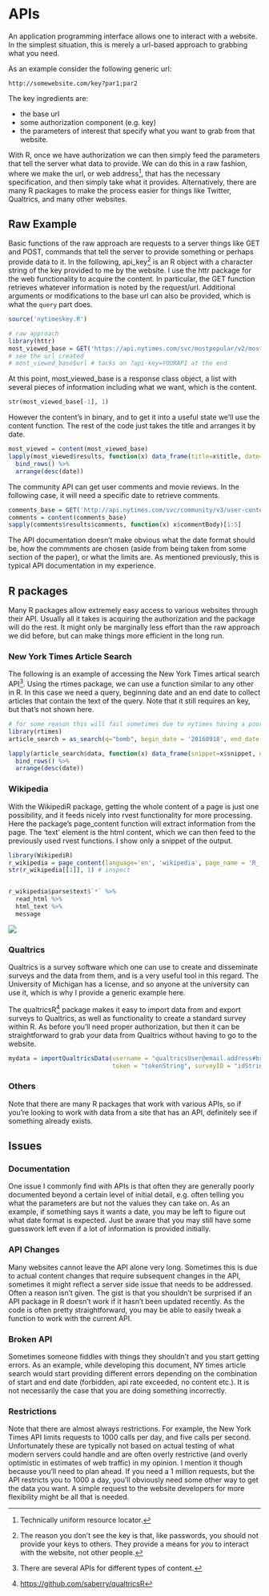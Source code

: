 
# APIs


An <span class="emph">application programming interface</span> allows one to interact with a website.  In the simplest situation, this is merely a url-based approach to grabbing what you need.

As an example consider the following generic url:

`http://somewebsite.com/key?par1;par2`

The key ingredients are:

- the base url
- some authorization component (e.g. key)
- the parameters of interest that specify what you want to grab from that website.

With R, once we have authorization we can then simply feed the parameters that tell the server what data to provide.
We can do this in a raw fashion, where we make the url, or web address[^url], that has the necessary specification, and then simply take what it provides.  Alternatively, there are many R packages to make the process easier for things like Twitter, Qualtrics, and many other websites.


## Raw Example

Basic functions of the raw approach are requests to a server things like GET and POST, commands that tell the server to provide something or perhaps provide data to it.  In the following, <span class="objclass">api_key</span>[^apikey] is an R object with a character string of the key provided to me by the website.  I use the <span class="pack">httr</span> package for the web functionality to acquire the content.  In particular, the <span class="func">GET</span> function retrieves whatever information is noted by the request/url.  Additional arguments or modifications to the base url can also be provided, which is what the `query` part does.

```r
source('nytimeskey.R')
```

```r
# raw approach
library(httr)
most_viewed_base = GET('https://api.nytimes.com/svc/mostpopular/v2/mostviewed/all-sections/30.json', query=list(`api-key`=api_key))
# see the url created
# most_viewed_base$url # tacks on ?api-key=YOURAPI at the end
```

At this point, <span class="objclass">most_viewed_base</span> is a <span class="objclass">response</span> class object, a list with several pieces of information including what we want, which is the content. 

```r
str(most_viewed_base[-1], 1)
```

However the content's in binary, and to get it into a useful state we'll use the <span class="func">content</span> function. The rest of the code just takes the title and arranges it by date.

```r
most_viewed = content(most_viewed_base)
lapply(most_viewed$results, function(x) data_frame(title=x$title, date=x$published_date)) %>% 
  bind_rows() %>% 
  arrange(desc(date))
```

The community API can get user comments and movie reviews.  In the following case, it will need a specific date to retrieve comments.  

```r
comments_base = GET('http://api.nytimes.com/svc/community/v3/user-content/by-date.json', query=list(date=Sys.Date()))
comments = content(comments_base)
sapply(comments$results$comments, function(x) x$commentBody)[1:5]
```

The API documentation doesn't make obvious what the date format should be, how the commments are chosen (aside from being taken from some section of the paper), or what the limits are.  As mentioned previously, this is typical API documentation in my experience.



## R packages

Many R packages allow extremely easy access to various websites through their API.  Usually all it takes is acquiring the authorization and the package will do the rest.  It might only be marginally less effort than the raw approach we did before, but can make things more efficient in the long run.


### New York Times Article Search

The following is an example of accessing the New York Times artical search API[^nytapi].  Using the <span class="pack">rtimes</span> package, we can use a function similar to any other in R. In this case we need a query, beginning date and an end date to collect articles that contain the text of the query. Note that it still requires an key, but that's not shown here.

```r
# for some reason this will fail sometimes due to nytimes having a poor api
library(rtimes)
article_search = as_search(q="bomb", begin_date = '20160918', end_date = '20160919')[-(1:2)]

lapply(article_search$data, function(x) data_frame(snippet=x$snippet, date= x$pub_date)) %>% 
  bind_rows() %>% 
  arrange(desc(date))
```



### Wikipedia

With the <span class="pack">WikipediR</span> package, getting the whole content of a page is just one possibility, and it feeds nicely into rvest functionality for more processing.  Here the package's <span class="func">page_content</span> function will extract information from the page. The 'text' element is the html content, which we can then feed to the previously used <span class="pack">rvest</span> functions.  I show only a snippet of the output.

```r
library(WikipediR)
r_wikipedia = page_content(language='en', 'wikipedia', page_name = 'R_(programming_language)')
str(r_wikipedia[[1]], 1) # inspect


r_wikipedia$parse$text$`*` %>% 
  read_html %>% 
  html_text %>% 
  message
```

<img src="img/rpage.png" style="display:block; margin: 0 auto;">


### Qualtrics

Qualtrics is a survey software which one can use to create and disseminate surveys and the data from them, and is a very useful tool in this regard.  The University of Michigan has a license, and so anyone at the university can use it, which is why I provide a generic example here.

The <span class="pack">qualtricsR</span>[^qualtricsRLink] package makes it easy to import data from and export surveys to Qualtrics, as well as functionality to create a standard survey within R.  As before you'll need proper authorization, but then it can be straightforward to grab your data from Qualtrics without having to go to the website.

```r
mydata = importQualtricsData(username = "qualtricsUser@email.address#brand",  # example micl@umich.edu#umich
                             token = "tokenString", surveyID = "idString")    # your token from Qualtrics
```


### Others

Note that there are many R packages that work with various APIs, so if you're looking to work with data from a site that has an API, definitely see if something already exists.

## Issues

### Documentation

One issue I commonly find with APIs is that often they are generally poorly documented beyond a certain level of initial detail, e.g. often telling you what the parameters are but not the values they can take on.  As an example, if something says it wants a date, you may be left to figure out what date format is expected.  Just be aware that you may still have some guesswork left even if a lot of information is provided initially.

### API Changes

Many websites cannot leave the API alone very long.  Sometimes this is due to actual content changes that require subsequent changes in the API, sometimes it might reflect a server side issue that needs to be addressed.  Often a reason isn't given.  The gist is that you shouldn't be surprised if an API package in R doesn't work if it hasn't been updated recently.  As the code is often pretty straightforward, you may be able to easily tweak a function to work with the current API.

### Broken API

Sometimes someone fiddles with things they shouldn't and you start getting errors.  As an example, while developing this document, NY times article search would start providing different errors depending on the combination of start and end date (forbidden, api rate exceeded, no content etc.).  It is not necessarily the case that you are doing something incorrectly.


### Restrictions

Note that there are almost always restrictions. For example, the New York Times API limits requests to 1000 calls per day, and five calls per second.  Unfortunately these are typically not based on actual testing of what modern servers could handle and are often overly restrictive (and overly optimistic in estimates of web traffic) in my opinion.   I mention it though because you'll need to plan ahead.  If you need a 1 million requests, but the API restricts you to 1000 a day, you'll obviously need some other way to get the data you want.  A simple request to the website developers for more flexibility might be all that is needed.


[^apikey]: The reason you don't see the key is that, like passwords, you should not provide your keys to others. They provide a means for *you* to interact with the website, not other people.
[^nytapi]: There are several APIs for different types of content.
[^qualtricsRLink]: [https://github.com/saberry/qualtricsR](https://github.com/saberry/qualtricsR)
[^url]: Technically <span class="emph">uniform resource locator</span>.
